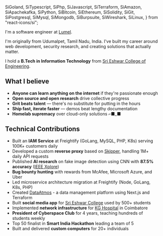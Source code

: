   SiGoland,
  SiTypescript,
  SiPhp,
  SiJavascript,
  SiTerraform,
  SiAmazon,
  SiApachekafka,
  SiPython,
  SiBitcoin,
  SiEthereum,
  SiSolidity,
  SiGit,
  SiPostgresql,
  SiMysql,
  SiMongodb,
  SiBurpsuite,
  SiWireshark,
  SiLinux,
} from "react-icons/si";

<div className="sm:block hidden">
  <a href={siteConfig.social.github} target="_blank">
    <AnimatedImage
      src="/profile.jpg"
      alt="Profile photo"
      className="rounded-full bg-gray-100 block  lg:mb-5 mb-10 mx-auto sm:float-right sm:ml-5 sm:mb-5 grayscale hover:grayscale-0"
      unoptimized
      width={160}
      height={160}
      priority
    />
  </a>
</div>

I'm a software engineer at [Lumel](https://lumel.com/).

I'm originally from Udumalpet, Tamil Nadu, India. I've built my career around web development, security research, and creating solutions that actually matter.

I hold a **B.Tech in Information Technology** from [Sri Eshwar College of Engineering](https://sece.ac.in/).

## What I believe

- **Anyone can learn anything on the internet** if they're passionate enough
- **Open source and open research** drive collective progress
- **Grit beats talent** — there's no substitute for putting in the hours
- **Ship fast, iterate faster** — demos beat lengthy documentation
- **Homelab supremacy** over cloud-only solutions ⌐■_■

## Technical Contributions

- Built an **IAM Service** at Freightify (GoLang, MySQL, PHP, K8s) serving 100K+ customers daily
- Developed a custom **reverse proxy** based on [Skipper](https://opensource.zalando.com/skipper/), handling 1M+ daily API requests
- Published **AI research** on fake image detection using CNN with **87.5% accuracy** ([IEEE Xplore](https://ieeexplore.ieee.org/document/10046797))
- **Bug bounty hunting** with rewards from McAfee, Microsoft Azure, and Uber
- Led microservice architecture migration at Freightify (Node, GoLang, K8s, PHP)
- Created [DataAtmos](https://dataatmos.ai/) - a data management platform using Next.js and Terraform
- Built **social media app** for [Sri Eshwar College](https://sece.ac.in/) used by 500+ students
- Implemented **network infrastructure** for [KG Hospital](https://www.kghospital.com/) in Coimbatore
- **President of Cyberspace Club** for 4 years, teaching hundreds of students weekly
- Top 50 finalist in **Smart India Hackathon** leading a team of 5
- Built and delivered **custom computers** for 20+ individuals

<div className="mt-8 text-gray-400">
  <div className="grid grid-cols-6 gap-4 lg:hidden">
    <SiGoland size={24} />
    <SiTypescript size={24} />
    <SiPhp size={24} />
    <SiJavascript size={24} />
    <SiPython size={24} />
    <SiSolidity size={24} />
    <SiAmazon size={24} />
    <SiApachekafka size={24} />
    <SiLinux size={24} />
    <SiTerraform size={24} />
    <SiGit size={24} />
    <SiBurpsuite size={24} />
    <SiWireshark size={24} />
    <SiPostgresql size={24} />
    <SiMysql size={24} />
    <SiMongodb size={24} />
    <SiBitcoin size={24} />
    <SiEthereum size={24} />
  </div>
  <div className="hidden lg:flex justify-center space-x-4">
    <SiGoland size={24} />
    <SiTypescript size={24} />
    <SiPhp size={24} />
    <SiJavascript size={24} />
    <SiPython size={24} />
    <SiSolidity size={24} />
    <SiAmazon size={24} />
    <SiApachekafka size={24} />
    <SiLinux size={24} />
    <SiTerraform size={24} />
    <SiGit size={24} />
    <SiBurpsuite size={24} />
    <SiWireshark size={24} />
    <SiPostgresql size={24} />
    <SiMysql size={24} />
    <SiMongodb size={24} />
    <SiBitcoin size={24} />
    <SiEthereum size={24} />
  </div>
</div>
